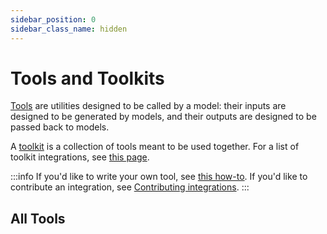 ```yaml
---
sidebar_position: 0
sidebar_class_name: hidden
---
```


# Tools and Toolkits


[Tools](/docs/concepts/tools) are utilities designed to be called by a model: their inputs are designed to be generated by models, and their outputs are designed to be passed back to models.

A [toolkit](/docs/concepts/tools/#toolkits) is a collection of tools meant to be used together. For a list of toolkit integrations, see [this page](/docs/integrations/toolkits/).

:::info
If you'd like to write your own tool, see [this how-to](/docs/how_to/custom_tools/). If you'd like to contribute an integration, see [Contributing integrations](/docs/contributing).
:::

## All Tools

<IndexTable />

